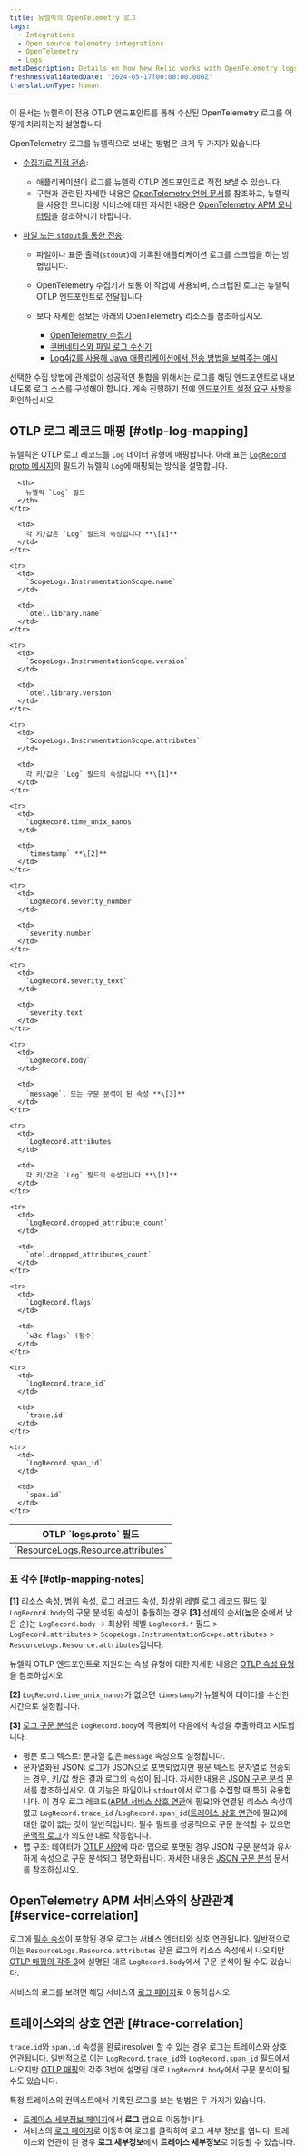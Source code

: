 ```yaml
---
title: 뉴렐릭의 OpenTelemetry 로그
tags:
  - Integrations
  - Open source telemetry integrations
  - OpenTelemetry
  - Logs
metaDescription: Details on how New Relic works with OpenTelemetry logs
freshnessValidatedDate: '2024-05-17T00:00:00.000Z'
translationType: human
---
```


이 문서는 뉴렐릭이 전용 OTLP 엔드포인트를 통해 수신된 OpenTelemetry 로그를 어떻게 처리하는지 설명합니다.

OpenTelemetry 로그를 뉴렐릭으로 보내는 방법은 크게 두 가지가 있습니다.

* [수집기로 직접 전송](https://opentelemetry.io/docs/specs/otel/logs/#direct-to-collector):

  * 애플리케이션이 로그를 뉴렐릭 OTLP 엔드포인트로 직접 보낼 수 있습니다.
  * 구현과 관련된 자세한 내용은 [OpenTelemetry 언어 문서](https://opentelemetry.io/docs/languages/)를 참조하고, 뉴렐릭을 사용한 모니터링 서비스에 대한 자세한 내용은 [OpenTelemetry APM 모니터링](/docs/opentelemetry/get-started/apm-monitoring/opentelemetry-apm-intro/)을 참조하시기 바랍니다.

* [파일 또는 `stdout`를 통한 전송](https://opentelemetry.io/docs/specs/otel/logs/#via-file-or-stdout-logs):

  * 파일이나 표준 출력(`stdout`)에 기록된 애플리케이션 로그를 스크랩을 하는 방법입니다.

  * OpenTelemetry 수집기가 보통 이 작업에 사용되며, 스크랩된 로그는 뉴렐릭 OTLP 엔드포인트로 전달됩니다.

  * 보다 자세한 정보는 아래의 OpenTelemetry 리소스를 참조하십시오.

    * [OpenTelemetry 수집기](https://opentelemetry.io/docs/collector/)
    * [쿠버네티스와 파일 로그 수신기](https://opentelemetry.io/docs/kubernetes/collector/components/#filelog-receiver)
    * [Log4j2를 사용해 Java 애플리케이션에서 전송 방법을 보여주는 예시](https://github.com/newrelic/newrelic-opentelemetry-examples/tree/main/other-examples/java/logs-in-context-log4j2)

선택한 수집 방법에 관계없이 성공적인 통합을 위해서는 로그를 해당 엔드포인트로 내보내도록 로그 소스를 구성해야 합니다. 계속 진행하기 전에 [엔드포인트 설정 요구 사항](/docs/opentelemetry/best-practices/opentelemetry-otlp/#configure-endpoint-port-protocol)을 확인하십시오.

## OTLP 로그 레코드 매핑 [#otlp-log-mapping]

뉴렐릭은 OTLP 로그 레코드를 `Log` 데이터 유형에 매핑합니다. 아래 표는 [`LogRecord` proto 메시지](https://github.com/open-telemetry/opentelemetry-proto/blob/main/opentelemetry/proto/logs/v1/logs.proto)의 필드가 뉴렐릭 `Log`에 매핑되는 방식을 설명합니다.

<table>
  <thead>
    <tr>
      <th>
        OTLP `logs.proto` 필드
      </th>

      <th>
        뉴렐릭 `Log` 필드
      </th>
    </tr>
  </thead>

  <tbody>
    <tr>
      <td>
        `ResourceLogs.Resource.attributes`
      </td>

      <td>
        각 키/값은 `Log` 필드의 속성입니다 **\[1]**
      </td>
    </tr>

    <tr>
      <td>
        `ScopeLogs.InstrumentationScope.name`
      </td>

      <td>
        `otel.library.name`
      </td>
    </tr>

    <tr>
      <td>
        `ScopeLogs.InstrumentationScope.version`
      </td>

      <td>
        `otel.library.version`
      </td>
    </tr>

    <tr>
      <td>
        `ScopeLogs.InstrumentationScope.attributes`
      </td>

      <td>
        각 키/값은 `Log` 필드의 속성입니다 **\[1]**
      </td>
    </tr>

    <tr>
      <td>
        `LogRecord.time_unix_nanos`
      </td>

      <td>
        `timestamp` **\[2]**
      </td>
    </tr>

    <tr>
      <td>
        `LogRecord.severity_number`
      </td>

      <td>
        `severity.number`
      </td>
    </tr>

    <tr>
      <td>
        `LogRecord.severity_text`
      </td>

      <td>
        `severity.text`
      </td>
    </tr>

    <tr>
      <td>
        `LogRecord.body`
      </td>

      <td>
        `message`, 또는 구문 분석이 된 속성 **\[3]**
      </td>
    </tr>

    <tr>
      <td>
        `LogRecord.attributes`
      </td>

      <td>
        각 키/값은 `Log` 필드의 속성입니다 **\[1]**
      </td>
    </tr>

    <tr>
      <td>
        `LogRecord.dropped_attribute_count`
      </td>

      <td>
        `otel.dropped_attributes_count`
      </td>
    </tr>

    <tr>
      <td>
        `LogRecord.flags`
      </td>

      <td>
        `w3c.flags` (정수)
      </td>
    </tr>

    <tr>
      <td>
        `LogRecord.trace_id`
      </td>

      <td>
        `trace.id`
      </td>
    </tr>

    <tr>
      <td>
        `LogRecord.span_id`
      </td>

      <td>
        `span.id`
      </td>
    </tr>
  </tbody>
</table>

### 표 각주 [#otlp-mapping-notes]

**\[1]** 리소스 속성, 범위 속성, 로그 레코드 속성, 최상위 레벨 로그 레코드 필드 및 `LogRecord.body`의 구문 분석된 속성이 충돌하는 경우 **\[3]** 선례의 순서(높은 순에서 낮은 순)는 `LogRecord.body` -&gt; 최상위 레벨 `LogRecord.*` 필드 &gt; `LogRecord.attributes` &gt; `ScopeLogs.InstrumentationScope.attributes` &gt; `ResourceLogs.Resource.attributes`입니다.

뉴렐릭 OTLP 엔드포인트로 지원되는 속성 유형에 대한 자세한 내용은 [OTLP 속성 유형](/docs/opentelemetry/best-practices/opentelemetry-otlp/#otlp-attribute-types)을 참조하십시오.

**\[2]** `LogRecord.time_unix_nanos`가 없으면 `timestamp`가 뉴렐릭이 데이터를 수신한 시간으로 설정됩니다.

**\[3]** [로그 구문 분석](/docs/logs/ui-data/parsing/)은 `LogRecord.body`에 적용되어 다음에서 속성을 추출하려고 시도합니다.

* 평문 로그 텍스트: 문자열 값은 `message` 속성으로 설정됩니다.
* 문자열화된 JSON: 로그가 JSON으로 포맷되었지만 평문 텍스트 문자열로 전송되는 경우, 키/값 쌍은 결과 로그의 속성이 됩니다. 자세한 내용은 [JSON 구문 분석](/docs/logs/log-api/introduction-log-api/#message-attribute-parsin) 문서를 참조하십시오. 이 기능은 파일이나 `stdout`에서 로그를 수집할 때 특히 유용합니다. 이 경우 로그 레코드([APM 서비스 상호 연관](#service-correlation)에 필요)와 연결된 리소스 속성이 없고 `LogRecord.trace_id` /`LogRecord.span_id`([트레이스 상호 연관](#trace-correlation)에 필요)에 대한 값이 없는 것이 일반적입니다. 필수 필드를 성공적으로 구문 분석할 수 있으면 [문맥적 로그](/docs/logs/logs-context/get-started-logs-context/)가 의도한 대로 작동합니다.
* 맵 구조: 데이터가 [OTLP 사양](https://opentelemetry.io/docs/specs/otel/logs/data-model/#type-mapstring-any)에 따라 맵으로 포맷된 경우 JSON 구문 분석과 유사하게 속성으로 구문 분석되고 평면화됩니다. 자세한 내용은 [JSON 구문 분석](/docs/logs/log-api/introduction-log-api/#message-attribute-parsin) 문서를 참조하십시오.

## OpenTelemetry APM 서비스와의 상관관계 [#service-correlation]

로그에 [필수 속성](/docs/opentelemetry/best-practices/opentelemetry-best-practices-resources/#required-attributes)이 포함된 경우 로그는 서비스 엔터티와 상호 연관됩니다. 일반적으로 이는 `ResourceLogs.Resource.attributes` 같은 로그의 리소스 속성에서 나오지만 [OTLP 매핑의 각주 3](#otlp-mapping-notes)에 설명된 대로 `LogRecord.body`에서 구문 분석이 될 수도 있습니다.

서비스의 로그를 보려면 해당 서비스의 [로그 페이지](/docs/logs/ui-data/use-logs-ui/)로 이동하십시오.

## 트레이스와의 상호 연관 [#trace-correlation]

`trace.id`와 `span.id` 속성을 완료(resolve) 할 수 있는 경우 로그는 트레이스와 상호 연관됩니다. 일반적으로 이는 `LogRecord.trace_id`와 `LogRecord.span_id` 필드에서 나오지만 [OTLP 매핑](#otlp-mapping-notes)의 각주 3번에 설명된 대로 `LogRecord.body`에서 구문 분석이 될 수도 있습니다.

특정 트레이스의 컨텍스트에서 기록된 로그를 보는 방법은 두 가지가 있습니다.

* [트레이스 세부정보 페이지](/docs/distributed-tracing/ui-data/trace-details/#view-your-logs)에서 **로그** 탭으로 이동합니다.
* 서비스의 [로그 페이지](/docs/logs/ui-data/use-logs-ui/)로 이동하여 로그를 클릭하여 로그 세부 정보를 엽니다. 트레이스와 연관이 된 경우 **로그 세부정보**에서 **트레이스 세부정보**로 이동할 수 있습니다.